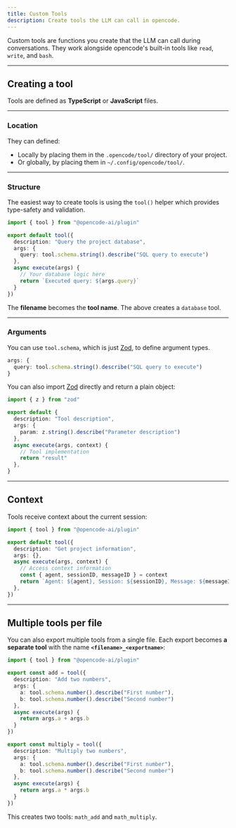 ```yaml
---
title: Custom Tools
description: Create tools the LLM can call in opencode.
---
```


Custom tools are functions you create that the LLM can call during conversations. They work alongside opencode's built-in tools like `read`, `write`, and `bash`.

---

## Creating a tool

Tools are defined as **TypeScript** or **JavaScript** files.

---

### Location

They can defined:

- Locally by placing them in the `.opencode/tool/` directory of your project.
- Or globally, by placing them in `~/.config/opencode/tool/`.

---

### Structure

The easiest way to create tools is using the `tool()` helper which provides type-safety and validation.

```ts title=".opencode/tool/database.ts" {1}
import { tool } from "@opencode-ai/plugin"

export default tool({
  description: "Query the project database",
  args: {
    query: tool.schema.string().describe("SQL query to execute")
  },
  async execute(args) {
    // Your database logic here
    return `Executed query: ${args.query}`
  }
})
```

The **filename** becomes the **tool name**. The above creates a `database` tool.

---

### Arguments

You can use `tool.schema`, which is just [Zod](https://zod.dev), to define argument types.

```ts "tool.schema"
args: {
  query: tool.schema.string().describe("SQL query to execute")
}
```

You can also import [Zod](https://zod.dev) directly and return a plain object:

```ts {6}
import { z } from "zod"

export default {
  description: "Tool description",
  args: {
    param: z.string().describe("Parameter description")
  },
  async execute(args, context) {
    // Tool implementation
    return "result"
  },
}
```

---

## Context

Tools receive context about the current session:

```ts title=".opencode/tool/project.ts" {8}
import { tool } from "@opencode-ai/plugin"

export default tool({
  description: "Get project information",
  args: {},
  async execute(args, context) {
    // Access context information
    const { agent, sessionID, messageID } = context
    return `Agent: ${agent}, Session: ${sessionID}, Message: ${messageID}`
  },
})
```

---

## Multiple tools per file

You can also export multiple tools from a single file. Each export becomes **a separate tool** with the name **`<filename>_<exportname>`**:

```ts title=".opencode/tool/math.ts"
import { tool } from "@opencode-ai/plugin"

export const add = tool({
  description: "Add two numbers",
  args: {
    a: tool.schema.number().describe("First number"),
    b: tool.schema.number().describe("Second number")
  },
  async execute(args) {
    return args.a + args.b
  }
})

export const multiply = tool({
  description: "Multiply two numbers",
  args: {
    a: tool.schema.number().describe("First number"),
    b: tool.schema.number().describe("Second number")
  },
  async execute(args) {
    return args.a * args.b
  }
})
```

This creates two tools: `math_add` and `math_multiply`.
